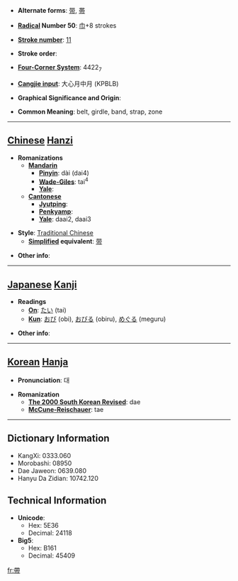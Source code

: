 * '''Alternate forms''': [[带]], [[帯]]

* '''[[Wiktionary:Chinese radical index| Radical]] Number 50''': [[Wiktionary:Chinese radical index 巾|巾]]+8 strokes

* '''[[Wiktionary:Chinese total strokes index|Stroke number]]''': [[Wiktionary:Chinese total strokes index 11|11]]

* '''Stroke order''': 

* '''[[Wiktionary:Chinese four corner index|Four-Corner System]]''': 4422<sub>7</sub>

* '''[[Wiktionary:Chinese Cangjie index|Cangjie input]]''': 大心月中月 (KPBLB)

* '''Graphical Significance and Origin''': 

* '''Common Meaning''': belt, girdle, band, strap, zone

----

== [[Chinese]] [[Hanzi]] ==

* '''Romanizations'''
** '''[[Mandarin]]'''
*** '''[[Pinyin]]''': dài (dai4)
*** '''[[Wade-Giles]]''': tai<sup>4</sup>
*** '''[[Yale]]''': 
** '''[[Cantonese]]'''
*** '''[[Jyutping]]''':
*** '''[[Penkyamp]]''': 
*** '''[[Yale]]''': daai2, daai3

* '''Style''': [[Traditional Chinese]] 
** '''[[Simplified Chinese|Simplified]] equivalent''': [[带]]

* '''Other info''': 

----

== [[Japanese]] [[Kanji]] ==

* '''Readings'''
** '''[[On]]''': [[たい]] (tai)
** '''[[Kun]]''': [[おび]] (obi), [[おびる]] (obiru), [[めぐる]] (meguru)

* '''Other info''':  

----

== [[Korean]] [[Hanja]] ==

* '''Pronunciation''': 대

* '''Romanization'''
** '''[[The 2000 South Korean Revised Romanization|The 2000 South Korean Revised]]''': dae
** '''[[McCune-Reischauer]]''': tae

----

== Dictionary Information ==

* KangXi: 0333.060
* Morobashi: 08950
* Dae Jaweon: 0639.080
* Hanyu Da Zidian: 10742.120

== Technical Information ==

* '''Unicode''':
** Hex: 5E36
** Decimal: 24118
* '''Big5''':
** Hex: B161
** Decimal: 45409

[[fr:帶]]
